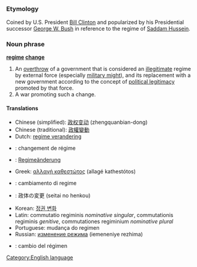 =={{en}}==
[[Category:English language]]

===Etymology===
Coined by U.S. President [[w:Bill_Clinton|Bill Clinton]] and popularized by his Presidential successor [[w:George_W._Bush|George W. Bush]] in reference to the regime of [[w:Saddam_Hussein|Saddam Hussein]].

===Noun phrase===
{{Wikipedia}}
'''[[regime]] [[change]]'''

#An [[overthrow]] of a government that is considered an [[illegitimate]] regime by external force (especially [[military might]]), and its replacement with a new government according to the concept of [[political legitimacy]] promoted by that force.
#A war promoting such a change.

====Translations====
*Chinese (simplified): [[政权变动]] (zhengquanbian-dong)
*Chinese (traditional): [[政權變動]]
*Dutch: [[regime verandering]]
*{{fr}}: changement de régime 
*{{de}}: [[Regimeänderung]]
*Greek: [[αλλαγή καθεστώτος]] (allagé kathestótos)
*{{it}}: cambiamento di regime
*{{ja}}: 政体の変更 (seitai no henkou)
*Korean: [[정권 변화]]
*Latin: commutatio regiminis ''nominative singular'', commutationis regiminis ''genitive'', commutationes regiminium ''nominative plural''
*Portuguese: mudança do regimen
*Russian: [[изменение режима]] (iemeneniye rezhima)
*{{es}}: cambio del régimen